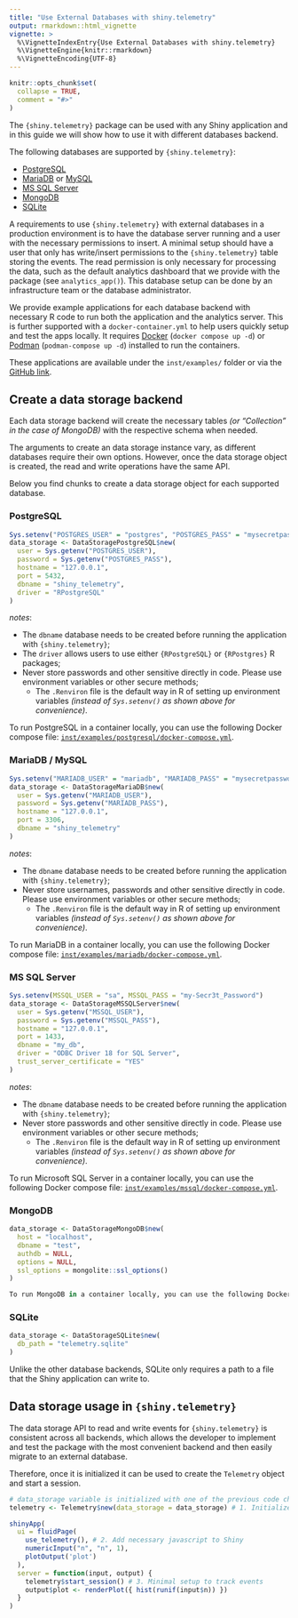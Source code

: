 ```yaml
---
title: "Use External Databases with shiny.telemetry"
output: rmarkdown::html_vignette
vignette: >
  %\VignetteIndexEntry{Use External Databases with shiny.telemetry}
  %\VignetteEngine{knitr::rmarkdown}
  %\VignetteEncoding{UTF-8}
---
```


```r
knitr::opts_chunk$set(
  collapse = TRUE,
  comment = "#>"
)
```

The `{shiny.telemetry}` package can be used with any Shiny application and in this guide we will show how to use it with different databases backend.

The following databases are supported by `{shiny.telemetry}`:

- [PostgreSQL](https://www.postgresql.org/docs/current/index.html)
- [MariaDB](https://mariadb.org/documentation/) or [MySQL](https://dev.mysql.com/doc/refman/en/)
- [MS SQL Server](https://learn.microsoft.com/en-us/sql/sql-server/)
- [MongoDB](https://www.mongodb.com/docs/manual/)
- [SQLite](https://www.sqlite.org/docs.html)

A requirements to use `{shiny.telemetry}` with external databases in a production environment is to have the database server running and a user with the necessary permissions to insert.
A minimal setup should have a user that only has write/insert permissions to the `{shiny.telemetry}` table storing the events.
The read permission is only necessary for processing the data, such as the default analytics dashboard that we provide with the package (see `analytics_app()`).
This database setup can be done by an infrastructure team or the database administrator.

We provide example applications for each database backend with necessary R code to run both the application and the analytics server.
This is further supported with a `docker-container.yml` to help users quickly setup and test the apps locally.
It requires [Docker](https://docs.docker.com/reference/) (`docker compose up -d`) or [Podman](https://podman.io/docs) (`podman-compose up -d`) installed to run the containers.

These applications are available under the `inst/examples/` folder or via the [GitHub link](https://github.com/Appsilon/shiny.telemetry/tree/main/inst/examples).

## Create a data storage backend {.tabset}

Each data storage backend will create the necessary tables _(or "Collection" in the case of MongoDB)_ with the respective schema when needed.

The arguments to create an data storage instance vary, as different databases require their own options.
However, once the data storage object is created, the read and write operations have the same API.

Below you find chunks to create a data storage object for each supported database.

### PostgreSQL

```r
Sys.setenv("POSTGRES_USER" = "postgres", "POSTGRES_PASS" = "mysecretpassword")
data_storage <- DataStoragePostgreSQL$new(
  user = Sys.getenv("POSTGRES_USER"),
  password = Sys.getenv("POSTGRES_PASS"),
  hostname = "127.0.0.1",
  port = 5432,
  dbname = "shiny_telemetry",
  driver = "RPostgreSQL"
)
```

_notes_:

- The `dbname` database needs to be created before running the application with `{shiny.telemetry}`;
- The `driver` allows users to use either `{RPostgreSQL}` or `{RPostgres}` R packages;
- Never store passwords and other sensitive directly in code. Please use environment variables or other secure methods;
  - The `.Renviron` file is the default way in R of setting up environment variables _(instead of `Sys.setenv()` as shown above for convenience)_.

To run PostgreSQL in a container locally, you can use the following Docker compose file: [`inst/examples/postgresql/docker-compose.yml`](https://github.com/Appsilon/shiny.telemetry/tree/main/inst/examples/postgresql/docker-compose.yml).


### MariaDB / MySQL

```r
Sys.setenv("MARIADB_USER" = "mariadb", "MARIADB_PASS" = "mysecretpassword")
data_storage <- DataStorageMariaDB$new(
  user = Sys.getenv("MARIADB_USER"), 
  password = Sys.getenv("MARIADB_PASS"),
  hostname = "127.0.0.1",
  port = 3306,
  dbname = "shiny_telemetry"
)
```

_notes_:

- The `dbname` database needs to be created before running the application with `{shiny.telemetry}`;
- Never store usernames, passwords and other sensitive directly in code. Please use environment variables or other secure methods;
  - The `.Renviron` file is the default way in R of setting up environment variables _(instead of `Sys.setenv()` as shown above for convenience)_.

To run MariaDB in a container locally, you can use the following Docker compose file: [`inst/examples/mariadb/docker-compose.yml`](https://github.com/Appsilon/shiny.telemetry/tree/main/inst/examples/mariadb/docker-compose.yml).

### MS SQL Server

```r
Sys.setenv(MSSQL_USER = "sa", MSSQL_PASS = "my-Secr3t_Password")
data_storage <- DataStorageMSSQLServer$new(
  user = Sys.getenv("MSSQL_USER"),
  password = Sys.getenv("MSSQL_PASS"),
  hostname = "127.0.0.1", 
  port = 1433,
  dbname = "my_db", 
  driver = "ODBC Driver 18 for SQL Server", 
  trust_server_certificate = "YES"
)
```

_notes_: 

- The `dbname` database needs to be created before running the application with `{shiny.telemetry}`;
- Never store passwords and other sensitive directly in code. Please use environment variables or other secure methods;
  - The `.Renviron` file is the default way in R of setting up environment variables _(instead of `Sys.setenv()` as shown above for convenience)_.

To run Microsoft SQL Server in a container locally, you can use the following Docker compose file: [`inst/examples/mssql/docker-compose.yml`](https://github.com/Appsilon/shiny.telemetry/tree/main/inst/examples/mssql/docker-compose.yml).

### MongoDB

```r
data_storage <- DataStorageMongoDB$new(
  host = "localhost",
  dbname = "test",
  authdb = NULL,
  options = NULL,
  ssl_options = mongolite::ssl_options()
)

To run MongoDB in a container locally, you can use the following Docker compose file: [`inst/examples/mssql/docker-compose.yml`](https://github.com/Appsilon/shiny.telemetry/tree/main/inst/examples/mongodb/docker-compose.yml).
```

### SQLite

```r
data_storage <- DataStorageSQLite$new(
  db_path = "telemetry.sqlite"
)
```

Unlike the other database backends, SQLite only requires a path to a file that the Shiny application can write to.

## Data storage usage in `{shiny.telemetry}`

The data storage API to read and write events for `{shiny.telemetry}` is consistent across all backends, which allows the developer to implement and test the package with the most convenient backend and then easily migrate to an external database.

Therefore, once it is initialized it can be used to create the `Telemetry` object and start a session.

```r
# data_storage variable is initialized with one of the previous code chunks.
telemetry <- Telemetry$new(data_storage = data_storage) # 1. Initialize telemetry with object created above

shinyApp(
  ui = fluidPage(
    use_telemetry(), # 2. Add necessary javascript to Shiny
    numericInput("n", "n", 1),
    plotOutput('plot')
  ),
  server = function(input, output) {
    telemetry$start_session() # 3. Minimal setup to track events
    output$plot <- renderPlot({ hist(runif(input$n)) })
  }
)
```
